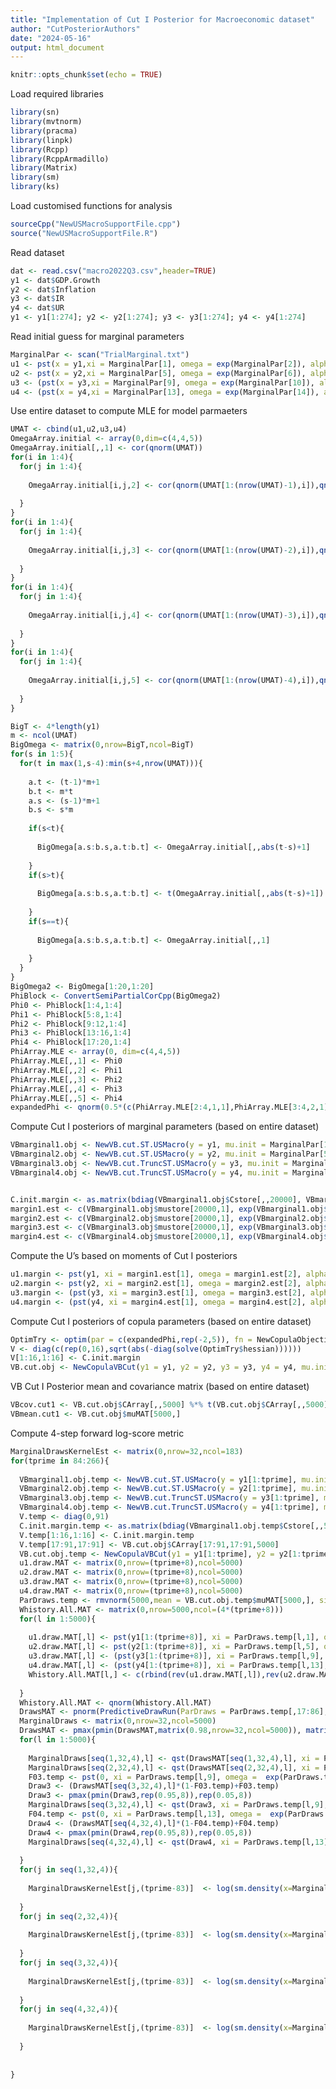 ```yaml
---
title: "Implementation of Cut I Posterior for Macroeconomic dataset"
author: "CutPosteriorAuthors"
date: "2024-05-16"
output: html_document
---
```


```r
knitr::opts_chunk$set(echo = TRUE)
```

Load required libraries
```r
library(sn)
library(mvtnorm)
library(pracma)
library(linpk)
library(Rcpp)
library(RcppArmadillo)
library(Matrix)
library(sm)
library(ks)
```

Load customised functions for analysis
```r
sourceCpp("NewUSMacroSupportFile.cpp")
source("NewUSMacroSupportFile.R")
```

Read dataset
```r
dat <- read.csv("macro2022Q3.csv",header=TRUE)
y1 <- dat$GDP.Growth
y2 <- dat$Inflation
y3 <- dat$IR
y4 <- dat$UR
y1 <- y1[1:274]; y2 <- y2[1:274]; y3 <- y3[1:274]; y4 <- y4[1:274]
```

Read initial guess for marginal parameters
```r
MarginalPar <- scan("TrialMarginal.txt")
u1 <- pst(x = y1,xi = MarginalPar[1], omega = exp(MarginalPar[2]), alpha = MarginalPar[3], nu = exp(MarginalPar[4]))
u2 <- pst(x = y2,xi = MarginalPar[5], omega = exp(MarginalPar[6]), alpha = MarginalPar[7], nu = exp(MarginalPar[8]))
u3 <- (pst(x = y3,xi = MarginalPar[9], omega = exp(MarginalPar[10]), alpha = MarginalPar[11], nu = exp(MarginalPar[12])) - pst(x = 0, xi = MarginalPar[9], omega = exp(MarginalPar[10]), alpha = MarginalPar[11], nu = exp(MarginalPar[12]))) /(1 - pst(x = 0, xi = MarginalPar[9], omega = exp(MarginalPar[10]), alpha = MarginalPar[11], nu = exp(MarginalPar[12])))
u4 <- (pst(x = y4,xi = MarginalPar[13], omega = exp(MarginalPar[14]), alpha = MarginalPar[15], nu = exp(MarginalPar[16])) - pst(x = 0, xi = MarginalPar[13], omega = exp(MarginalPar[14]), alpha = MarginalPar[15], nu = exp(MarginalPar[16]))) /(1 - pst(x = 0, xi = MarginalPar[13], omega = exp(MarginalPar[14]), alpha = MarginalPar[15], nu = exp(MarginalPar[16])))
```

Use entire dataset to compute MLE for model parmaeters
```r
UMAT <- cbind(u1,u2,u3,u4)
OmegaArray.initial <- array(0,dim=c(4,4,5))
OmegaArray.initial[,,1] <- cor(qnorm(UMAT))
for(i in 1:4){
  for(j in 1:4){
    
    OmegaArray.initial[i,j,2] <- cor(qnorm(UMAT[1:(nrow(UMAT)-1),i]),qnorm(UMAT[2:(nrow(UMAT)),j]))
    
  }
}
for(i in 1:4){
  for(j in 1:4){
    
    OmegaArray.initial[i,j,3] <- cor(qnorm(UMAT[1:(nrow(UMAT)-2),i]),qnorm(UMAT[3:(nrow(UMAT)),j]))
    
  }
}
for(i in 1:4){
  for(j in 1:4){
    
    OmegaArray.initial[i,j,4] <- cor(qnorm(UMAT[1:(nrow(UMAT)-3),i]),qnorm(UMAT[4:(nrow(UMAT)),j]))
    
  }
}
for(i in 1:4){
  for(j in 1:4){
    
    OmegaArray.initial[i,j,5] <- cor(qnorm(UMAT[1:(nrow(UMAT)-4),i]),qnorm(UMAT[5:(nrow(UMAT)),j]))
    
  }
}

BigT <- 4*length(y1)
m <- ncol(UMAT)
BigOmega <- matrix(0,nrow=BigT,ncol=BigT)
for(s in 1:5){
  for(t in max(1,s-4):min(s+4,nrow(UMAT))){
    
    a.t <- (t-1)*m+1
    b.t <- m*t
    a.s <- (s-1)*m+1
    b.s <- s*m
    
    if(s<t){
      
      BigOmega[a.s:b.s,a.t:b.t] <- OmegaArray.initial[,,abs(t-s)+1]
      
    }
    if(s>t){
      
      BigOmega[a.s:b.s,a.t:b.t] <- t(OmegaArray.initial[,,abs(t-s)+1])
      
    }
    if(s==t){
      
      BigOmega[a.s:b.s,a.t:b.t] <- OmegaArray.initial[,,1]
      
    }
  }
}
BigOmega2 <- BigOmega[1:20,1:20]
PhiBlock <- ConvertSemiPartialCorCpp(BigOmega2) 
Phi0 <- PhiBlock[1:4,1:4]
Phi1 <- PhiBlock[5:8,1:4]
Phi2 <- PhiBlock[9:12,1:4]
Phi3 <- PhiBlock[13:16,1:4]
Phi4 <- PhiBlock[17:20,1:4]
PhiArray.MLE <- array(0, dim=c(4,4,5))
PhiArray.MLE[,,1] <- Phi0
PhiArray.MLE[,,2] <- Phi1
PhiArray.MLE[,,3] <- Phi2
PhiArray.MLE[,,4] <- Phi3
PhiArray.MLE[,,5] <- Phi4
expandedPhi <- qnorm(0.5*(c(PhiArray.MLE[2:4,1,1],PhiArray.MLE[3:4,2,1], PhiArray.MLE[4,3,1], PhiArray.MLE[,,2:5])+1))
```

Compute Cut I posteriors of marginal parameters (based on entire dataset)
```r
VBmarginal1.obj <- NewVB.cut.ST.USMacro(y = y1, mu.init = MarginalPar[1:4], C.init = diag(0.1,4), maxRuns = 20000)
VBmarginal2.obj <- NewVB.cut.ST.USMacro(y = y2, mu.init = MarginalPar[5:8], C.init = diag(0.1,4), maxRuns = 20000)
VBmarginal3.obj <- NewVB.cut.TruncST.USMacro(y = y3, mu.init = MarginalPar[9:12], C.init = diag(0.1,4), maxRuns = 20000)
VBmarginal4.obj <- NewVB.cut.TruncST.USMacro(y = y4, mu.init = MarginalPar[13:16], C.init = diag(0.1,4), maxRuns = 20000)


C.init.margin <- as.matrix(bdiag(VBmarginal1.obj$Cstore[,,20000], VBmarginal2.obj$Cstore[,,20000], VBmarginal3.obj$Cstore[,,20000], VBmarginal4.obj$Cstore[,,20000]))
margin1.est <- c(VBmarginal1.obj$mustore[20000,1], exp(VBmarginal1.obj$mustore[20000,2] + 0.5*VBmarginal1.obj$Cstore[2,2,20000]^2), VBmarginal1.obj$mustore[20000,3],  exp(VBmarginal1.obj$mustore[20000,4] + 0.5*VBmarginal1.obj$Cstore[4,4,20000]^2))
margin2.est <- c(VBmarginal2.obj$mustore[20000,1], exp(VBmarginal2.obj$mustore[20000,2] + 0.5*VBmarginal2.obj$Cstore[2,2,20000]^2), VBmarginal2.obj$mustore[20000,3],  exp(VBmarginal2.obj$mustore[20000,4] + 0.5*VBmarginal2.obj$Cstore[4,4,20000]^2))
margin3.est <- c(VBmarginal3.obj$mustore[20000,1], exp(VBmarginal3.obj$mustore[20000,2] + 0.5*VBmarginal3.obj$Cstore[2,2,20000]^2), VBmarginal3.obj$mustore[20000,3],  exp(VBmarginal3.obj$mustore[20000,4] + 0.5*VBmarginal3.obj$Cstore[4,4,20000]^2))
margin4.est <- c(VBmarginal4.obj$mustore[20000,1], exp(VBmarginal4.obj$mustore[20000,2] + 0.5*VBmarginal4.obj$Cstore[2,2,20000]^2), VBmarginal4.obj$mustore[20000,3],  exp(VBmarginal4.obj$mustore[20000,4] + 0.5*VBmarginal4.obj$Cstore[4,4,20000]^2))
```

Compute the U's based on moments of Cut I posteriors
```r
u1.margin <- pst(y1, xi = margin1.est[1], omega = margin1.est[2], alpha = margin1.est[3], nu = margin1.est[4])
u2.margin <- pst(y2, xi = margin2.est[1], omega = margin2.est[2], alpha = margin2.est[3], nu = margin2.est[4])
u3.margin <- (pst(y3, xi = margin3.est[1], omega = margin3.est[2], alpha = margin3.est[3], nu = margin3.est[4]) - pst(0, xi = margin3.est[1], omega = margin3.est[2], alpha = margin3.est[3], nu = margin3.est[4]))/(1 - pst(0, xi = margin3.est[1], omega = margin3.est[2], alpha = margin3.est[3], nu = margin3.est[4]))
u4.margin <- (pst(y4, xi = margin4.est[1], omega = margin4.est[2], alpha = margin4.est[3], nu = margin4.est[4]) - pst(0, xi = margin4.est[1], omega = margin4.est[2], alpha = margin4.est[3], nu = margin4.est[4]))/(1 - pst(0, xi = margin4.est[1], omega = margin4.est[2], alpha = margin4.est[3], nu = margin4.est[4]))
```

Compute Cut I posteriors of copula parameters (based on entire dataset)
```r
OptimTry <- optim(par = c(expandedPhi,rep(-2,5)), fn = NewCopulaObjectiveFunctionCut, method = "L-BFGS-B", lower = c(rep(-6,16),rep(-6,16)), upper = c(rep(6,16),rep(4,16)), control = list(fnscale=-1), hessian = TRUE, U1=u1.margin, U2=u2.margin, U3 = u3.margin, U4 = u4.margin )
V <- diag(c(rep(0,16),sqrt(abs(-diag(solve(OptimTry$hessian))))))
V[1:16,1:16] <- C.init.margin
VB.cut.obj <- NewCopulaVBCut(y1 = y1, y2 = y2, y3 = y3, y4 = y4, mu.init = c(VBmarginal1.obj$mustore[20000,],VBmarginal2.obj$mustore[20000,],VBmarginal3.obj$mustore[20000,], VBmarginal4.obj$mustore[20000,],OptimTry$par), C.init = V, maxRuns = 5000)
```

VB Cut I Posterior mean and covariance matrix (based on entire dataset)
```r
VBcov.cut1 <- VB.cut.obj$CArray[,,5000] %*% t(VB.cut.obj$CArray[,,5000]) 
VBmean.cut1 <- VB.cut.obj$muMAT[5000,]
```

Compute 4-step forward log-score metric
```r
MarginalDrawsKernelEst <- matrix(0,nrow=32,ncol=183)
for(tprime in 84:266){
  
  VBmarginal1.obj.temp <- NewVB.cut.ST.USMacro(y = y1[1:tprime], mu.init = VBmarginal1.obj$mustore[20000,], C.init = VBmarginal1.obj$Cstore[,,20000], maxRuns = 5000)
  VBmarginal2.obj.temp <- NewVB.cut.ST.USMacro(y = y2[1:tprime], mu.init = VBmarginal2.obj$mustore[20000,], C.init = VBmarginal2.obj$Cstore[,,20000], maxRuns = 5000)
  VBmarginal3.obj.temp <- NewVB.cut.TruncST.USMacro(y = y3[1:tprime], mu.init = VBmarginal3.obj$mustore[20000,], C.init = VBmarginal3.obj$Cstore[,,20000], maxRuns = 8000)
  VBmarginal4.obj.temp <- NewVB.cut.TruncST.USMacro(y = y4[1:tprime], mu.init = VBmarginal4.obj$mustore[20000,], C.init = VBmarginal4.obj$Cstore[,,20000], maxRuns = 8000)
  V.temp <- diag(0,91)
  C.init.margin.temp <- as.matrix(bdiag(VBmarginal1.obj.temp$Cstore[,,5000], VBmarginal2.obj.temp$Cstore[,,5000], VBmarginal3.obj.temp$Cstore[,,8000], VBmarginal4.obj.temp$Cstore[,,8000]))
  V.temp[1:16,1:16] <- C.init.margin.temp
  V.temp[17:91,17:91] <- VB.cut.obj$CArray[17:91,17:91,5000]
  VB.cut.obj.temp <- NewCopulaVBCut(y1 = y1[1:tprime], y2 = y2[1:tprime], y3 = y3[1:tprime], y4 = y4[1:tprime], mu.init = c(VBmarginal1.obj.temp$mustore[5000,],VBmarginal2.obj.temp$mustore[5000,],VBmarginal3.obj.temp$mustore[8000,], VBmarginal4.obj.temp$mustore[8000,],VB.cut.obj$muMAT[5000,17:91]), C.init = V.temp, maxRuns = 5000)
  u1.draw.MAT <- matrix(0,nrow=(tprime+8),ncol=5000)
  u2.draw.MAT <- matrix(0,nrow=(tprime+8),ncol=5000)
  u3.draw.MAT <- matrix(0,nrow=(tprime+8),ncol=5000)
  u4.draw.MAT <- matrix(0,nrow=(tprime+8),ncol=5000)
  ParDraws.temp <- rmvnorm(5000,mean = VB.cut.obj.temp$muMAT[5000,], sigma = (VB.cut.obj.temp$CArray[,,5000] %*% t(VB.cut.obj.temp$CArray[,,5000]) ) )
  Whistory.All.MAT <- matrix(0,nrow=5000,ncol=(4*(tprime+8)))
  for(l in 1:5000){
    
    u1.draw.MAT[,l] <- pst(y1[1:(tprime+8)], xi = ParDraws.temp[l,1], omega = exp(ParDraws.temp[l,2]), alpha = ParDraws.temp[l,3], nu = exp(ParDraws.temp[l,4]))
    u2.draw.MAT[,l] <- pst(y2[1:(tprime+8)], xi = ParDraws.temp[l,5], omega = exp(ParDraws.temp[l,6]), alpha = ParDraws.temp[l,7], nu = exp(ParDraws.temp[l,8]))
    u3.draw.MAT[,l] <- (pst(y3[1:(tprime+8)], xi = ParDraws.temp[l,9], omega = exp(ParDraws.temp[l,10]), alpha = ParDraws.temp[l,11], nu = exp(ParDraws.temp[l,12])) - pst(0, xi = ParDraws.temp[l,9], omega = exp(ParDraws.temp[l,10]), alpha = ParDraws.temp[l,11], nu = exp(ParDraws.temp[l,12])))/(1 - pst(0, xi = ParDraws.temp[l,9], omega = exp(ParDraws.temp[l,10]), alpha = ParDraws.temp[l,11], nu = exp(ParDraws.temp[l,12])))
    u4.draw.MAT[,l] <- (pst(y4[1:(tprime+8)], xi = ParDraws.temp[l,13], omega = exp(ParDraws.temp[l,14]), alpha = ParDraws.temp[l,15], nu = exp(ParDraws.temp[l,16])) - pst(0, xi = ParDraws.temp[l,13], omega = exp(ParDraws.temp[l,14]), alpha = ParDraws.temp[l,15], nu = exp(ParDraws.temp[l,16])))/(1 - pst(0, xi = ParDraws.temp[l,13], omega = exp(ParDraws.temp[l,14]), alpha = ParDraws.temp[l,15], nu = exp(ParDraws.temp[l,16])))
    Whistory.All.MAT[l,] <- c(rbind(rev(u1.draw.MAT[,l]),rev(u2.draw.MAT[,l]),rev(u3.draw.MAT[,l]), rev(u4.draw.MAT[,l]) ))
    
  }
  Whistory.All.MAT <- qnorm(Whistory.All.MAT)
  DrawsMAT <- pnorm(PredictiveDrawRun(ParDraws = ParDraws.temp[,17:86], WhistoryMAT = Whistory.All.MAT))
  MarginalDraws <- matrix(0,nrow=32,ncol=5000)
  DrawsMAT <- pmax(pmin(DrawsMAT,matrix(0.98,nrow=32,ncol=5000)), matrix(0.02,nrow=32,ncol=5000))
  for(l in 1:5000){
    
    MarginalDraws[seq(1,32,4),l] <- qst(DrawsMAT[seq(1,32,4),l], xi = ParDraws.temp[l,1], omega =  exp(ParDraws.temp[l,2]), alpha = ParDraws.temp[l,3] , nu = exp(ParDraws.temp[l,4]) )
    MarginalDraws[seq(2,32,4),l] <- qst(DrawsMAT[seq(2,32,4),l], xi = ParDraws.temp[l,5], omega =  exp(ParDraws.temp[l,6]), alpha = ParDraws.temp[l,7] , nu = exp(ParDraws.temp[l,8]) )
    F03.temp <- pst(0, xi = ParDraws.temp[l,9], omega =  exp(ParDraws.temp[l,10]), alpha = ParDraws.temp[l,11], nu = exp(ParDraws.temp[l,12]) )
    Draw3 <- (DrawsMAT[seq(3,32,4),l]*(1-F03.temp)+F03.temp)
    Draw3 <- pmax(pmin(Draw3,rep(0.95,8)),rep(0.05,8))
    MarginalDraws[seq(3,32,4),l] <- qst(Draw3, xi = ParDraws.temp[l,9], omega =  exp(ParDraws.temp[l,10]), alpha = ParDraws.temp[l,11], nu = exp(ParDraws.temp[l,12]) )
    F04.temp <- pst(0, xi = ParDraws.temp[l,13], omega =  exp(ParDraws.temp[l,14]), alpha = ParDraws.temp[l,15], nu = exp(ParDraws.temp[l,16]) )
    Draw4 <- (DrawsMAT[seq(4,32,4),l]*(1-F04.temp)+F04.temp)
    Draw4 <- pmax(pmin(Draw4,rep(0.95,8)),rep(0.05,8))
    MarginalDraws[seq(4,32,4),l] <- qst(Draw4, xi = ParDraws.temp[l,13], omega =  exp(ParDraws.temp[l,14]), alpha = ParDraws.temp[l,15], nu = exp(ParDraws.temp[l,16]) )
    
  }
  for(j in seq(1,32,4)){
    
    MarginalDrawsKernelEst[j,(tprime-83)]  <- log(sm.density(x=MarginalDraws[j,], eval.points=c(y1[tprime+ceiling(j/4)]), display="none")$estimate)
    
  }
  for(j in seq(2,32,4)){
    
    MarginalDrawsKernelEst[j,(tprime-83)]  <- log(sm.density(x=MarginalDraws[j,], eval.points=c(y2[tprime+ceiling(j/4)]), display="none")$estimate)
    
  }
  for(j in seq(3,32,4)){
    
    MarginalDrawsKernelEst[j,(tprime-83)]  <- log(sm.density(x=MarginalDraws[j,], eval.points=c(y3[tprime+ceiling(j/4)]), display="none")$estimate)
    
  }
  for(j in seq(4,32,4)){
    
    MarginalDrawsKernelEst[j,(tprime-83)]  <- log(sm.density(x=MarginalDraws[j,], eval.points=c(y4[tprime+ceiling(j/4)]), display="none")$estimate)
    
  }
  
  
}
```